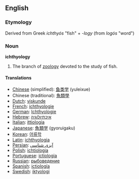==English==

===Etymology===
Derived from Greek ''ichthyós'' "fish" + ''-logy'' (from ''logós'' "word")

===Noun===
{{Wikipedia}}
'''ichthyology'''

#The branch of [[zoology]] devoted to the study of fish.

====Translations====
*[[Chinese]] (simplified): [[鱼类学]] (yuleixue)
*Chinese (traditional): [[魚類學]]
*[[Dutch]]: [[viskunde]]
*[[French]]: [[ichthyologie]]
*[[German]]: [[Ichthyologie]]
*[[Hebrew]]: [[איכתיולוגיה]]
*[[Italian]]: [[ittiologia]]
*[[Japanese]]: [[魚類学]] (gyoruigaku)
*[[Korean]]: [[어류학]]
*[[Latin]]: [[ichthyologia]]
*[[Persian]]: [[آبزی شناسی]]
*[[Polish]]: [[ichtiologia]]
*[[Portuguese]]: [[ictiologia]]
*[[Russian]]: [[рыбоведение]]
*[[Spanish]]: [[ictiología]]
*[[Swedish]]: [[iktyologi]]